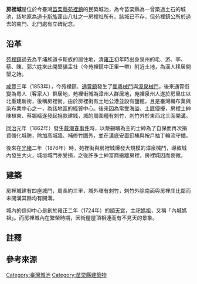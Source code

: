 '''房裡城'''是位於今臺灣[[苗栗縣|苗栗縣]][[苑裡鎮|苑裡鎮]]的民築城池，為今苗栗縣為一曾築過土石的城池{{r|苗}}{{NoteTag|1=光緒年間設的[[苗栗縣城|苗栗縣城]]僅有刺竹城垣，未建城門}}，該地原為[[道卡斯族|道卡斯族]]蓬山八社之一房裡社所有。該城已不存，但苑裡鎮公所於過去的南門、北門處有立碑紀念{{r|城}}。

== 沿革 ==
[[苑裡鎮|苑裡鎮]]過去為平埔族道卡斯族的居住地，清[[雍正|雍正]]初年時出身泉州的毛、游、李、蔡、陳、郭六姓來此開墾貓盂社（今苑裡鎮中正里一帶）附近土地，為漢人移居開墾之始{{r|苗}}。

[[咸豐|咸豐]]三年（1853年），今苑裡鎮、[[通霄鎮|通霄鎮]]發生了[[閩粵械鬥|閩粵械鬥]]與[[漳泉械鬥|漳泉械鬥]]，後來通霄街變為粵人（客家人）群居地，苑裡街城為漳州人群居地，苑裡泉州人遂於房里庄以北重建新街，後稱房裡街{{r|城}}。由於房裡街有土地公港並設有鹽館，且是臺灣織布業與染布業中心之一{{NoteTag|1=染布業曾超越[[臺灣府城|府城]]、鹿港、艋舺、北斗等地，織布業與彰化和美不相上下{{r|苗}}。}}，為該地區的經貿中心。後來因為常受海盜、土匪侵擾，房裡士紳陳植東、蔡錫疇遂發起捐款建城，城的周圍種有刺竹，刺竹外於東西北三面開溝{{r|城}}。

[[同治|同治]]元年（1862年）發生[[戴潮春事件|戴潮春事件]]時，以蔡錫疇為主的士紳為了自保而再次捐資強化城防，除加高城牆、補修竹圍外，並在溝底安置釘桶與按戶抽丁輪流守備{{r|城}}。

後來在[[光緒|光緒]]二年（1876年）時，苑裡街與房裡城爆發大規模的漳泉械鬥，導致城內發生大火，城垣城門亦受損，之後許多士紳富商搬離房裡，房裡城因而衰微{{r|城}}。

== 建築 ==
房裡城建有四座城門，周長約三里{{r|苗}}，城外環有刺竹，刺竹外除南面與房裡庄比鄰而未開溝其餘均有開溝。

城內的信仰中心是創於雍正二年（1724年）的[[苑裡順天宮|順天宮]]，主祀[[媽祖|媽祖]]，又稱「內城媽祖」{{r|城}}。而房裡城內在繁榮時期，因街屋屋頂相連而有不見天的景象{{r|苗}}。

== 註釋 ==
<div class="references-small">
{{NoteFoot}}
</div>

== 參考來源 ==
{{reflist|refs=
<ref name="城">{{cite book|author=張志遠 |title=台灣的古城 |publisher=遠足文化 |location=台北縣新店市 |isbn=978-986-6731-00-6 |page=98－99頁|date=2007年9月}}</ref>
<ref name="苗">{{cite book|author= |title=《苗栗縣文化資產手冊》 |publisher=苗栗縣文化局 |location= |isbn=986-00-3372-2 |pages=67頁 |date=2005年12月}}</ref>
}}

{{臺灣城池}}

[[Category:臺灣城池|Category:臺灣城池]]
[[Category:苗栗縣建築物|Category:苗栗縣建築物]]